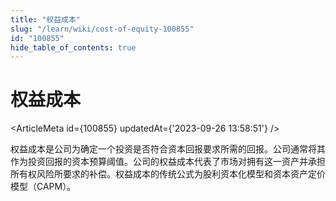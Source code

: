 ```yaml
---
title: "权益成本"
slug: "/learn/wiki/cost-of-equity-100855"
id: "100855"
hide_table_of_contents: true
---
```



# 权益成本

<ArticleMeta id={100855} updatedAt={'2023-09-26 13:58:51'} />
<div className='border-solid border-b border-t-0 my-4 border-[var(--ifm-color-gray-300)]' />

权益成本是公司为确定一个投资是否符合资本回报要求所需的回报。公司通常将其作为投资回报的资本预算阈值。公司的权益成本代表了市场对拥有这一资产并承担所有权风险所要求的补偿。权益成本的传统公式为股利资本化模型和资本资产定价模型（CAPM）。
